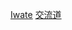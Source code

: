 {{日本行政區劃分類導航|交流道}}
{{Commonscat|Interchanges in Iwate prefecture}}

[[Category:日本各都道府縣交流道|Iwate]]
[[Category:岩手縣道路|交流道]]